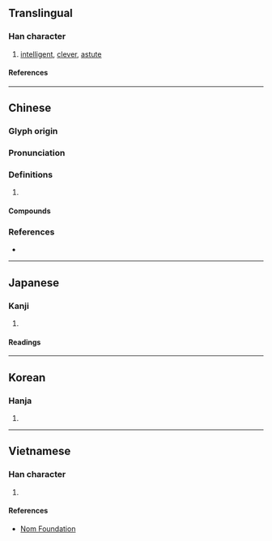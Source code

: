 {{character info/new}}
==Translingual==

===Han character===
{{Han char|rn=61|rad=心|as=09|sn=12|four=96014|canj=PAHM|ids=⿰忄星}}

# [[intelligent]], [[clever]], [[astute]]

====References====
{{Han ref|kx=0393.040|dkj=10868|dj=0729.020|hdz=42328.020|uh=60FA}}

----

==Chinese==
{{zh-forms}}

===Glyph origin===
{{Han etym}}

===Pronunciation===
{{zh-pron
|m=xīng,xǐng
|c=sing1,sing2
|mc=y
|oc=y
|cat=
}}

===Definitions===
{{zh-hanzi}}

# {{rfdef|zh}}

====Compounds====
{{zh-der|假惺惺|惺惺相惜|惺惺人|惺忪|惺惺道人|惺惺|惺惺作態|睡眼惺忪|還惺}}

===References===
* {{R:yue:mfccd}}

----

==Japanese==

===Kanji===
{{ja-kanji|grade=|rs=心09}}

# {{defn|lang=ja|sort=心09}}

====Readings====
{{ja-readings
|on=せい
|kun=さとる
}}

----

==Korean==

===Hanja===
{{ko-hanja|hangeul=[[성]], [[황]]|eumhun=|rv=seong, hwang|mr=sŏng, hwang|y=seng, hwang}}

# {{defn|lang=ko|sort=心09}}

----

==Vietnamese==

===Han character===
{{vi-readings|rs=心09|reading=[[tênh]], [[tinh]]}}

# {{defn|lang=vi|sort=心09}}

====References====
* [http://nomfoundation.org/common/nom_details.php?codepoint=60fa Nom Foundation]